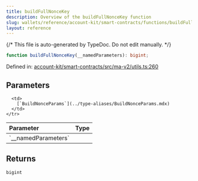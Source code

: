 ```yaml
---
title: buildFullNonceKey
description: Overview of the buildFullNonceKey function
slug: wallets/reference/account-kit/smart-contracts/functions/buildFullNonceKey
layout: reference
---
```


{/* This file is auto-generated by TypeDoc. Do not edit manually. */}

```ts
function buildFullNonceKey(__namedParameters): bigint;
```

Defined in: [account-kit/smart-contracts/src/ma-v2/utils.ts:260](https://github.com/alchemyplatform/aa-sdk/blob/c1a84188d03473acac2fdb49fb7cd7fdba73169b/account-kit/smart-contracts/src/ma-v2/utils.ts#L260)

## Parameters

<table>
  <thead>
    <tr>
      <th align="left">Parameter</th>
      <th align="left">Type</th>
    </tr>
  </thead>

  <tbody>
    <tr>
      <td>
        `__namedParameters`
      </td>

      <td>
        [`BuildNonceParams`](../type-aliases/BuildNonceParams.mdx)
      </td>
    </tr>

  </tbody>
</table>

## Returns

`bigint`
